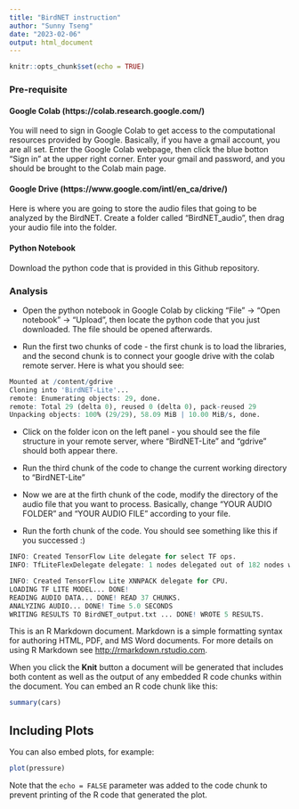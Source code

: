```yaml
---
title: "BirdNET instruction"
author: "Sunny Tseng"
date: "2023-02-06"
output: html_document
---
```


```r
knitr::opts_chunk$set(echo = TRUE)
```

### Pre-requisite

#### Google Colab (https://colab.research.google.com/)
You will need to sign in Google Colab to get access to the computational resources provided by Google. Basically, if you have a gmail account, you are all set. Enter the Google Colab webpage, then click the blue botton "Sign in" at the upper right corner. Enter your gmail and password, and you should be brought to the Colab main page.

#### Google Drive (https://www.google.com/intl/en_ca/drive/)
Here is where you are going to store the audio files that going to be analyzed by the BirdNET. Create a folder called "BirdNET_audio", then drag your audio file into the folder. 

#### Python Notebook 
Download the python code that is provided in this Github repository.


### Analysis

- Open the python notebook in Google Colab by clicking "File" -> "Open notebook" -> "Upload", then locate the python code that you just downloaded. The file should be opened afterwards. 

- Run the first two chunks of code - the first chunk is to load the libraries, and the second chunk is to connect your google drive with the colab remote server. Here is what you should see:

```r
Mounted at /content/gdrive
Cloning into 'BirdNET-Lite'...
remote: Enumerating objects: 29, done.
remote: Total 29 (delta 0), reused 0 (delta 0), pack-reused 29
Unpacking objects: 100% (29/29), 58.09 MiB | 10.00 MiB/s, done.
```



- Click on the folder icon on the left panel - you should see the file structure in your remote server, where "BirdNET-Lite" and "gdrive" should both appear there. 

- Run the third chunk of the code to change the current working directory to "BirdNET-Lite"

- Now we are at the firth chunk of the code, modify the directory of the audio file that you want to process. Basically, change "YOUR AUDIO FOLDER" and "YOUR AUDIO FILE" according to your file. 

- Run the forth chunk of the code. You should see something like this if you successed :) 

```r
INFO: Created TensorFlow Lite delegate for select TF ops.
INFO: TfLiteFlexDelegate delegate: 1 nodes delegated out of 182 nodes with 1 partitions.

INFO: Created TensorFlow Lite XNNPACK delegate for CPU.
LOADING TF LITE MODEL... DONE!
READING AUDIO DATA... DONE! READ 37 CHUNKS.
ANALYZING AUDIO... DONE! Time 5.0 SECONDS
WRITING RESULTS TO BirdNET_output.txt ... DONE! WROTE 5 RESULTS.

```






This is an R Markdown document. Markdown is a simple formatting syntax for authoring HTML, PDF, and MS Word documents. For more details on using R Markdown see <http://rmarkdown.rstudio.com>.

When you click the **Knit** button a document will be generated that includes both content as well as the output of any embedded R code chunks within the document. You can embed an R code chunk like this:

```r
summary(cars)
```

## Including Plots

You can also embed plots, for example:

```r
plot(pressure)
```

Note that the `echo = FALSE` parameter was added to the code chunk to prevent printing of the R code that generated the plot.

